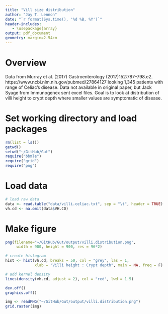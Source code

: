 ```yaml
---
title: "Vill size distribution"
author: "Jay T. Lennon"
date: "`r format(Sys.time(), '%d %B, %Y')`"
header-includes:
   - \usepackage{array}
output: pdf_document
geometry: margin=2.54cm
---
```


# Overview
Data from Murray et al. (2017) Gastroenterology (2017)152:787–798.e2. https://www.ncbi.nlm.nih.gov/pubmed/27864127 looking 1,345 patients with range of Celiac's disease. 
Data not available in original paper, but Jack Syage from Immunogenex sent excel files. 
Goal is to look at distribution of villi height to crypt depth where smaller values are symptomatic of disease.

# Set working directory and load packages
```r
rm(list = ls())
getwd()
setwd("~/GitHub/Gut")
require("bbmle")
require("grid")
require("png")
```

# Load data
```r
# load raw data
data <- read.table("data/villi.celiac.txt", sep = "\t", header = TRUE)
vh.cd <- na.omit(data$VH.CD)
```

# Make figure
```r
png(filename="~/GitHub/Gut/output/villi.distribution.png",
     width = 900, height = 900, res = 96*2)

# create histogram
hist <- hist(vh.cd, breaks = 50, col = "grey", las = 1, 
             xlab = "Villi height : Crypt depth", main = NA, freq = F)

# add kernel density
lines(density(vh.cd, adjust = 2), col = "red", lwd = 1.5)

dev.off()
graphics.off()

img <- readPNG("~/GitHub/Gut/output/villi.distribution.png")
grid.raster(img)
```


